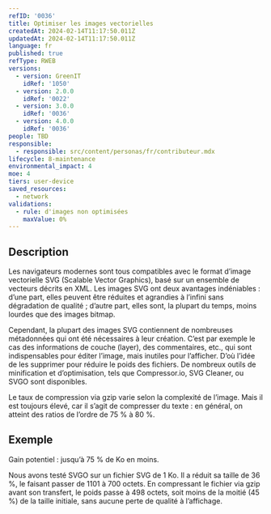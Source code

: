 ```yaml
---
refID: '0036'
title: Optimiser les images vectorielles
createdAt: 2024-02-14T11:17:50.011Z
updatedAt: 2024-02-14T11:17:50.011Z
language: fr
published: true
refType: RWEB
versions:
  - version: GreenIT
    idRef: '1050'
  - version: 2.0.0
    idRef: '0022'
  - version: 3.0.0
    idRef: '0036'
  - version: 4.0.0
    idRef: '0036'
people: TBD
responsible:
  - responsible: src/content/personas/fr/contributeur.mdx
lifecycle: 8-maintenance
environmental_impact: 4
moe: 4
tiers: user-device
saved_resources:
  - network
validations:
  - rule: d'images non optimisées
    maxValue: 0%
---
```


## Description

Les navigateurs modernes sont tous compatibles avec le format d’image vectorielle SVG (Scalable Vector Graphics),
basé sur un ensemble de vecteurs décrits en XML. Les images SVG ont deux avantages indéniables : d’une part,
elles peuvent être réduites et agrandies à l’infini sans dégradation de qualité ; d’autre part, elles sont,
la plupart du temps, moins lourdes que des images bitmap.

Cependant, la plupart des images SVG contiennent de nombreuses métadonnées qui ont été nécessaires à leur création.
C’est par exemple le cas des informations de couche (layer), des commentaires, etc., qui sont indispensables pour éditer l’image,
mais inutiles pour l’afficher. D’où l’idée de les supprimer pour réduire le poids des fichiers.
De nombreux outils de minification et d’optimisation, tels que Compressor.io, SVG Cleaner, ou SVGO sont disponibles.

Le taux de compression via gzip varie selon la complexité de l’image. Mais il est toujours élevé, car il s’agit de compresser du texte :
en général, on atteint des ratios de l’ordre de 75 % à 80 %.

## Exemple

Gain potentiel : jusqu’à 75 % de Ko en moins.

Nous avons testé SVGO sur un fichier SVG de 1 Ko. Il a réduit sa taille de 36 %, le faisant passer de 1101 à 700 octets. En compressant le fichier via gzip avant son transfert, le poids passe à 498 octets, soit moins de la moitié (45 %) de la taille initiale, sans aucune perte de qualité à l’affichage.
